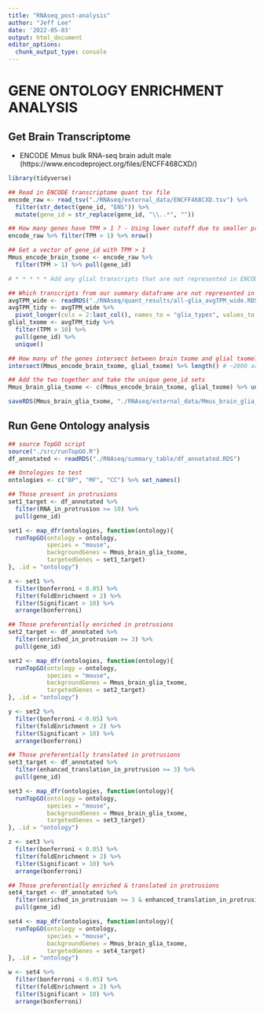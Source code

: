 ```yaml
---
title: "RNAseq_post-analysis"
author: "Jeff Lee"
date: '2022-05-03'
output: html_document
editor_options: 
  chunk_output_type: console
---
```


# GENE ONTOLOGY ENRICHMENT ANALYSIS

## Get Brain Transcriptome

 - ENCODE Mmus bulk RNA-seq brain adult male (https://www.encodeproject.org/files/ENCFF468CXD/) 

```r
library(tidyverse)

## Read in ENCODE transcriptome quant tsv file
encode_raw <- read_tsv("./RNAseq/external_data/ENCFF468CXD.tsv") %>%
  filter(str_detect(gene_id, "ENS")) %>%
  mutate(gene_id = str_replace(gene_id, "\\..*", ""))

## How many genes have TPM > 1 ? - Using lower cutoff due to smaller presence of glia in the whole brain
encode_raw %>% filter(TPM > 1) %>% nrow()

## Get a vector of gene_id with TPM > 1
Mmus_encode_brain_txome <- encode_raw %>%
  filter(TPM > 1) %>% pull(gene_id)

# * * * * * Add any glial transcripts that are not represented in ENCODE data

## Which transcripts from our summary dataframe are not represented in the ENCODE data? (TPM > 10)
avgTPM_wide <- readRDS("./RNAseq/quant_results/all-glia_avgTPM_wide.RDS")
avgTPM_tidy <- avgTPM_wide %>%
  pivot_longer(cols = 2:last_col(), names_to = "glia_types", values_to = "TPM")
glial_txome <- avgTPM_tidy %>%
  filter(TPM > 10) %>%
  pull(gene_id) %>% 
  unique()

## How many of the genes intersect between brain txome and glial txome?
intersect(Mmus_encode_brain_txome, glial_txome) %>% length() # ~2000 are missing in brain txome

## Add the two together and take the unique gene_id sets
Mmus_brain_glia_txome <- c(Mmus_encode_brain_txome, glial_txome) %>% unique()

saveRDS(Mmus_brain_glia_txome, "./RNAseq/external_data/Mmus_brain_glia_txome.RDS")

```

## Run Gene Ontology analysis

```r
## source TopGO script
source("./src/runTopGO.R")
df_annotated <- readRDS("./RNAseq/summary_table/df_annotated.RDS")

## Ontologies to test
ontologies <- c("BP", "MF", "CC") %>% set_names()

## Those present in protrusions
set1_target <- df_annotated %>%
  filter(RNA_in_protrusion >= 10) %>%
  pull(gene_id)

set1 <- map_dfr(ontologies, function(ontology){
  runTopGO(ontology = ontology,
           species = "mouse",
           backgroundGenes = Mmus_brain_glia_txome,
           targetedGenes = set1_target)
}, .id = "ontology")

x <- set1 %>%
  filter(bonferroni < 0.05) %>%
  filter(foldEnrichment > 2) %>%
  filter(Significant > 10) %>%
  arrange(bonferroni)

## Those preferentially enriched in protrusions
set2_target <- df_annotated %>%
  filter(enriched_in_protrusion >= 3) %>%
  pull(gene_id)

set2 <- map_dfr(ontologies, function(ontology){
  runTopGO(ontology = ontology,
           species = "mouse",
           backgroundGenes = Mmus_brain_glia_txome,
           targetedGenes = set2_target)
}, .id = "ontology")

y <- set2 %>%
  filter(bonferroni < 0.05) %>%
  filter(foldEnrichment > 2) %>%
  filter(Significant > 10) %>%
  arrange(bonferroni)

## Those preferentially translated in protrusions 
set3_target <- df_annotated %>%
  filter(enhanced_translation_in_protrusion >= 3) %>%
  pull(gene_id)

set3 <- map_dfr(ontologies, function(ontology){
  runTopGO(ontology = ontology,
           species = "mouse",
           backgroundGenes = Mmus_brain_glia_txome,
           targetedGenes = set3_target)
}, .id = "ontology")

z <- set3 %>%
  filter(bonferroni < 0.05) %>%
  filter(foldEnrichment > 2) %>%
  filter(Significant > 10) %>%
  arrange(bonferroni)

## Those preferentially enriched & translated in protrusions 
set4_target <- df_annotated %>%
  filter(enriched_in_protrusion >= 3 & enhanced_translation_in_protrusion >= 3) %>%
  pull(gene_id)

set4 <- map_dfr(ontologies, function(ontology){
  runTopGO(ontology = ontology,
           species = "mouse",
           backgroundGenes = Mmus_brain_glia_txome,
           targetedGenes = set4_target)
}, .id = "ontology")

w <- set4 %>%
  filter(bonferroni < 0.05) %>%
  filter(foldEnrichment > 2) %>%
  filter(Significant > 10) %>%
  arrange(bonferroni)

```



































